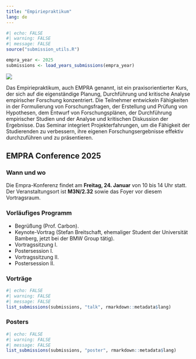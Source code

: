 ```yaml
---
title: "Empiriepraktikum"
lang: de
---
```


```r
#| echo: FALSE
#| warning: FALSE
#| message: FALSE
source("submission_utils.R")

empra_year <- 2025
submissions <- load_years_submissions(empra_year)
```

::: {.grid}
::: {.g-col-4}
![](assets/images/logo.png)
:::
::: {.g-col-8}
Das Empiriepraktikum, auch EMPRA genannt, ist ein praxisorientierter Kurs, der sich auf die eigenständige Planung, Durchführung und kritische Analyse empirischer Forschung konzentriert. Die Teilnehmer entwickeln Fähigkeiten in der Formulierung von Forschungsfragen, der Erstellung und Prüfung von Hypothesen, dem Entwurf von Forschungsplänen, der Durchführung empirischer Studien und der Analyse und kritischen Diskussion der Ergebnisse. Das Seminar integriert Projekterfahrungen, um die Fähigkeit der Studierenden zu verbessern, ihre eigenen Forschungsergebnisse effektiv durchzuführen und zu präsentieren.
:::
:::

## EMPRA Conference 2025

### Wann und wo
Die Empra-Konferenz findet am **Freitag, 24. Januar** von 10 bis 14 Uhr statt. Der Veranstaltungsort ist **M3N/2.32** sowie das Foyer vor diesem Vortragsraum.

### Vorläufiges Programm

* Begrüßung (Prof. Carbon).
* Keynote-Vortrag (Stefan Breitschaft, ehemaliger Student der Universität Bamberg, jetzt bei der BMW Group tätig).
* Vortragssitzung I.
* Postersession I.
* Vortragssitzung II.
* Postersession II. 

### Vorträge
```r
#| echo: FALSE
#| warning: FALSE
#| message: FALSE
list_submissions(submissions, "talk", rmarkdown::metadata$lang)
```

### Posters
```r
#| echo: FALSE
#| warning: FALSE
#| message: FALSE
list_submissions(submissions, "poster", rmarkdown::metadata$lang)
```
